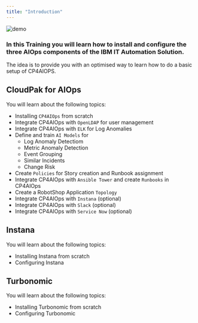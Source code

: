 ```yaml
---
title: "Introduction"
---
```



![demo](./../images/00_aimanager_insights.png)


### In this Training you will learn how to install and configure the three AIOps components of the IBM IT Automation Solution.

The idea is to provide you with an optimised way to learn how to do a basic setup of CP4AIOPS.



## CloudPak for AIOps

You will learn about the following topics:

- Installing `CP4AIOps` from scratch
- Integrate CP4AIOps with `OpenLDAP` for user management
- Integrate CP4AIOps with `ELK` for Log Anomalies
- Define and train `AI Models` for
  - Log Anomaly Detectiom
  - Metric Anomaly Detection
  - Event Grouping
  - Similar Incidents
  - Change Risk 
- Create `Policies` for Story creation and Runbook assignment
- Integrate CP4AIOps with `Ansible Tower` and create `Runbooks` in CP4AIOps
- Create a RobotShop Application `Topology`
- Integrate CP4AIOps with `Instana` (optional)
- Integrate CP4AIOps with `Slack` (optional)
- Integrate CP4AIOps with `Service Now` (optional)

## Instana

You will learn about the following topics:

- Installing Instana from scratch
- Configuring Instana


## Turbonomic

You will learn about the following topics:

- Installing Turbonomic from scratch
- Configuring Turbonomic

